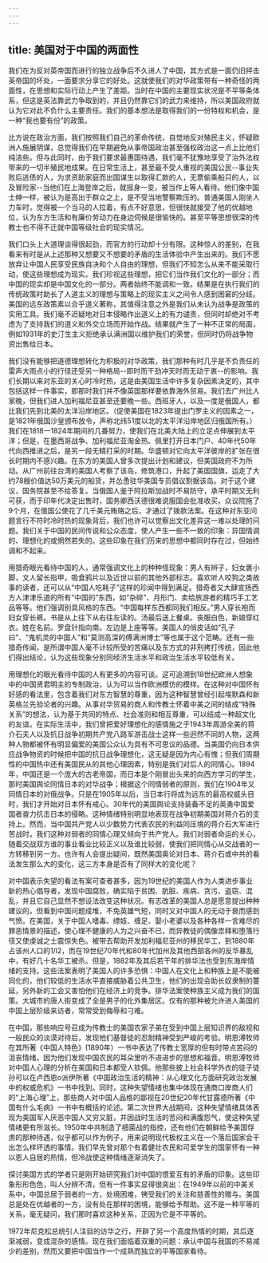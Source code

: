 ```yaml
---
---
---
```

title: 美国对于中国的两面性
---



我们在为反对英帝国而进行的独立战争后不久进人了中国，其方式是一面仍旧抨击英帝国的坏处，一面要求分享它的好处。这就使我们的对华政策带有一种奇怪的两面性，在思想和实际行动上产生了差距。当时在中国的主要现实状况是不平等条体系，但这是英法靠武力争取到的，并且仍然靠它们的武力来维持，所以美国政府就认为它对此不负什么主要责任。我们的基本想法是取得我们的一份特权和机会，是一种“我也要有份”的政策。

比方说在政治方面，我们按照我们自己的革命传统，自觉地反对殖民主义，怀疑欧洲人施展阴谋，总觉得我们在早期避免从事帝国政治甚至强权政治这一点上比他们纯洁些。但与此同时，由于我们要求最惠国待遇，我们毫不犹豫地享受了治外法权带来的一切半殖民地成果。在日常生活上，甚至最不受人重视的美国公民--事业失败后逃债的人，为求资助家庭而出国谋生以取得汇款的人，无票偷乘船只的人，以及冒险家--当他们在上海登岸之后，就摇身一变，被当作上等人看待。他们像中国士绅一样，被认为是高出于群众之上，是不受当地警察欺压的。普通美国人刚坐人力车时，觉得被一个当马的人拉着，有点不好意思，但很快就接受了他的优越地位，认为东方生活和有廉价劳动力在身边伺候是很愉快的。甚至平等思想很深的传教士也不得不迁就中国等级社会的现实情况。

我们口头上大道理谈得很起劲，而官方的行动却十分有限。这种惊人的差别，在我看来有时是从上述那种又想要又不想要的矛盾的生活体验中产生出来的。我们不愿放弃让中国人民享受民族自决和个人自由的理想，但我们不知怎么从来不能采取行动，使这些理想成为现实。我们珍视这些理想，把它们当作我们文化的一部分；而中国的现实却是中国文化的一部分。两者始终不能调和一致。结果是在执行我们的传统政策时助长了人道主义的理想与策略上的现实主义之间令人感到困窘的分歧。美国的远东政策素以合乎道义著称，其值得注意之外是我们从未认为战争是政策的实用工具。我们毫不迟疑地对日本侵略作出道义上的有力谴责，但同时却绝对不考虑为了支持我们的道义和外交立场而开始作战。结果就产生了一种不正常的局面，例如1931年的史汀生主义拒绝承认满洲国以维护我们的荣誉，但同时仍将战争物资出售给日本。

我们没有能够把道德理想转化为积极的对华政策，我们那种有时几乎是不负责任的雷声大雨点小的行径还受另一种格局--即时而干劲冲天时而无动于衷--的影响。我们长期以来对东亚的关心时冷时热，这是由美国生活中许多复杂因素决定的，其中包括这样一件事实，即那时我们并不像英国那样要依靠海外贸易。我们去广州比人家晚，但我们进人加利福尼亚甚至还要晚一些。西班牙人，以及一度是俄国人，都比我们先到北美的太洋沿岸地区。（促使美国在1823年提出门罗主义的因素之一，是1821年俄国沙皇颁布放令，声称北纬51度以北的太平洋沿岸地区归俄国所有。）我们在1818一1824年期间的几番努力，使我们在北美大陆上的立足点伸展到太平洋；但是，在墨西哥战争、加利福尼亚淘金热、佩里打开日本门户、40年代50年代向西推进之后，是另一段无精打采的时期。华盛顿对它向太平洋彼岸的扩张在很长时期内不感兴趣。在东方的美国人曾多次提出计划和建议，但美国政府不为所动。从广州前往台湾的美国人考察了该岛，修筑港口，升起了美国国旗，运走了大约78艘价值达50万美元的船货，并怂恿驻华美国专员倡议割据该岛。对于这个建议，国务院甚至不给答复。当俄国人鉴于阿拉斯加战时不易防守，承平时期又无利可获，而于印年代决定出售时，国务卿西沃德很难说服国会批准收买。众议院拖了9个月，在俄国公使花了几千美元贿赂之后，才通过了拨款法案。在这种对东亚问题言行不符时冷时热的现象背后，我们也许可以觉察出文化差异这一难以处理的问题。我们关于中国的民间传说和公众态度，使人产生一些不一致的印象：异国情调的、理想化的或惘然若失的。这些印象在我们历来的思想中都同时存在过，但始终调和不起来。

用猎奇眼光看待中国的人，通常强调文化上的种种怪现象：男人有辫子，妇女裹小脚，文人留长指甲，吸食鸦片以及近世以前的其他外部标志。喜欢听人咬狗之类故事的读者，还可以从“中国人吃耗子”这样的珍闻中得到满足。猎奇者又大肆宣扬西方人津津乐道的所有“中国的”东西，如“杂碎”、月形门、卖给旅游者的精巧手工艺品等等。他们强调别具风格的东西。“中国每样东西都同我们相反。”男人穿长袍而妇女穿长裤。书是从上往下从右往左读的。汤最后送上餐桌。丧服白色，新娘穿红衣。姓在名前。罗盘针指向南。左边是上座等等。美国人的俏皮话如“孔子曰”、“鬼机灵的中国人”和“莫测高深的傅满洲博士”等也属于这个范畴。还有一些猎奇传闻，是所谓中国人毫不计较所受的苦痛以及东方式的非刑拷打传统，因此他们得出结论，认为这些现象分别同经济生活水平和政治生活水平较低有关。

用理想化的眼光看待中国的人有更多的内容可谈。这可追溯到18世纪欧洲人想象中的中国贤君明主的专制政治，认为可以当作欧洲模仿的模样。在这种对中国怀有好感的看法里，包含着我们对东方智慧的尊重，因为这种智慧曾经引起埃默森和新英格兰先验论者的兴趣。从事对华贸易的商人和传教士怀着中美之间的结成“特殊关系”的想法，认为基于共同的特点、社会准则和相互尊重，可以结成一种超文化的友谊。在实际生活中，我们曾把爱好理想化的感情施之于1943年周游全美的蒋介石夫人以及抗日战争初期共产党八路军游击战士这样一些迥然不同的人物，这两种人物都被怀有明显偏爱的美国公众认为具有不可思议的品德。当美国仍向日本供应战争物资的时候把中国的抗日战争理想化，这无疑是因为内心有愧；但我们周期性的中国热中还有美国民从的其他心理因素，特别是我们对后人的同情心。1894年，中国还是一个庞大的古老帝国，而日本是个刚冒出头来的向西方学习的学生，那时美国舆论同情日本的对华战争；根据这个同情弱者的原则，我们在1904年又同情日本的对俄战争。只是在1905年以后，当日本行将成为远东的最高权威头目时，我们才开始对日本怀有戒心。30年代的美国舆论支持装备不足的英勇中国爱国者奋力抗击日本的侵略。这种情绪特别明显地表现在战争初期美国对蒋介石的支持上。然而，当中国共产党人以少数势力代表农民的利益同压境的蒋介石大军进行苦战时，我们这种对弱者的同情心理又倾向于共产党人。我们对弱者命运的关心，随着交战双方谁的事业看业比较正义以及谁比较弱，使我们把同情心从交战者的一方转移到另一方。也许有人会提出疑间，既然美国奥论对日本、蒋介石或中共的看法发生那么大的变化，这三方本身是否有了同样大的变化呢？

对中国表示失望的看法有案可查者甚多，因为19世纪的美国人作为人类进步事业新的热心倡导者，发现中国腐败，确实陷于贫困、肮脏、疾病、贪污、盗窃、混乱，并且它自己显然不想设法改变这种状况。有志改革的美国人总是愿意提出种种建议的，但看到中国问题成堆，不免英雄气短，同时又对中国人的无动于衰而感到气愤。在美国，关于中国人嗜毒、缥妓、缠足、娶小老婆以及各种各样一言难尽的罪恶情景的描述，使心理不健康的人为之兴奋不已，而异教徒的偶像祟拜和堕落行径又使虔诚之士震惊失色。被带去帮助开发加利福尼亚州的移民华工，到1880年占该州人口的1/l2，而在19世纪70年代和80年代加州及其他西部各州的反华暴乱中，有好几十名华工被杀。但是，1882年及其后若干年的排华法也受到东海岸情绪的支持。这些法案表明了美国人的许多恐惧：中国人在文化上和种族上是不能被同化的，他们较低的生活水平直接威胁着公共卫生，他们的出现会助长奴隶制的蔓延，另外新的工会又害怕他们在经济上的竞争。排华法案使种族主义成为我们的国策。大城市的唐人街变成了全是男子的化外集居区。仅有的那种被允许进人美国的中国上层阶级来访者，常常受到侮辱和刁难。

在中国，那些响应号召成为传教士的美国农家子弟在受到中国上层知识界的敌视和一般民众的淡漠对待后，发现他们基督徒的忍耐精神受到严峻的考验。明恩溥牧师在其所著《中国人特色》(1890年）一书中表达了传教士宽厚的但有时带点苦闷的沮丧情绪，因为他们发现中国农民的耳朵里听不进进步的思想和福音。明恩溥牧师对中国人心理的分析在美国和日本都受人钦佩。他那些披上社会科学外衣的徒子徒孙可以在卢西恩o派伊所著《中国政治生活的精神：从心理文化方面研究政治发展中的权威危机》一书中找到。同时，这种失望情绪也集中体现在通商口岸商人们的“上海心理”上，那些商人对中国人品格的鄙视在20世纪20年代甘露德所著《中国有什么毛病》一书中有概括的论述。第二次世界大战期间，这种失望情绪具体表现为美国军人厌恶中国人又穷又脏，并因战时生活的苦闷和满腹怨气，使这种失望情绪更有所滋长。1950年中共制造了细菌战的指控，还有他们在朝鲜给予美国俘虏的那种待遇，似乎都可以作为例子，用来说明现代极权主义在一个落后国家会干出怎么样坏透的事情。我们早先曾对那个有着健壮农民和可爱学生的国家怀有一种以恩人自居的热情，但冷战使这种情绪逐渐消失了。

探讨美国方式的学者只是刚开始研究我们对中国的恨爱互有的矛盾的印象。这些印象形形色色，叫人分辨不清，但有一件事实显得很突出：在1949年以前的中美关系中，中国总居于弱者的一方，处境困难，铐受我们的关注和慈善性的赠与。美国总是处在优越者的一方，没有处在那样的困境，能够给予帮助。这不是一种平等的关系，毫无疑问，我们那时喜欢这种关系，正因为它是不平等的。

1972年尼克松总统引人注目的访华之行，开辟了另一个高度热情的时期，其后逐渐减弱，变成混杂的感情。现在我们面临着双重的问题：承认中国与我国的不易减少的差别，然而又要把中国当作一个成熟而独立的平等国家看待。